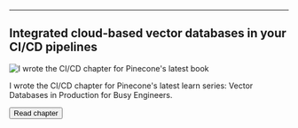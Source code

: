 










--- 

## Integrated cloud-based vector databases in your CI/CD pipelines 

<Image src="https://zackproser.b-cdn.net/images/vector-databases-in-production-for-busy-engineers.webp" alt="I wrote the CI/CD chapter for Pinecone's latest book" width={800} height={600}/>

I wrote the CI/CD chapter for Pinecone's latest learn series: Vector Databases in Production for Busy Engineers.

<Button href={href} variant="solid" color="blue">Read chapter</Button>
